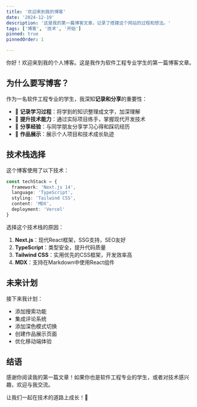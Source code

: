 ```yaml
---
title: '欢迎来到我的博客'
date: '2024-12-19'
description: '这是我的第一篇博客文章，记录了搭建这个网站的过程和想法。'
tags: ['博客', '技术', '开始']
pinned: true
pinnedOrder: 1

---
```



你好！欢迎来到我的个人博客。这是我作为软件工程专业学生的第一篇博客文章。

## 为什么要写博客？

作为一名软件工程专业的学生，我深知**记录和分享**的重要性：

- 📝 **记录学习过程**：将学到的知识整理成文字，加深理解
- 🚀 **提升技术能力**：通过实际项目练手，掌握现代开发技术
- 🌟 **分享经验**：与同学朋友分享学习心得和踩坑经历
- 💼 **作品展示**：展示个人项目和技术成长轨迹

## 技术栈选择

这个博客使用了以下技术：

```typescript
const techStack = {
  framework: 'Next.js 14',
  language: 'TypeScript',
  styling: 'Tailwind CSS',
  content: 'MDX',
  deployment: 'Vercel'
}
```

选择这个技术栈的原因：

1. **Next.js**：现代React框架，SSG支持，SEO友好
2. **TypeScript**：类型安全，提升代码质量
3. **Tailwind CSS**：实用优先的CSS框架，开发效率高
4. **MDX**：支持在Markdown中使用React组件

## 未来计划

接下来我计划：

-  添加搜索功能
-  集成评论系统
-  添加深色模式切换
-  创建作品展示页面
-  优化移动端体验

## 结语

感谢你阅读我的第一篇文章！如果你也是软件工程专业的学生，或者对技术感兴趣，欢迎与我交流。

让我们一起在技术的道路上成长！🎉
